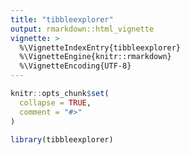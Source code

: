 ```yaml
---
title: "tibbleexplorer"
output: rmarkdown::html_vignette
vignette: >
  %\VignetteIndexEntry{tibbleexplorer}
  %\VignetteEngine{knitr::rmarkdown}
  %\VignetteEncoding{UTF-8}
---
```


```r
knitr::opts_chunk$set(
  collapse = TRUE,
  comment = "#>"
)
```

```r
library(tibbleexplorer)
```
